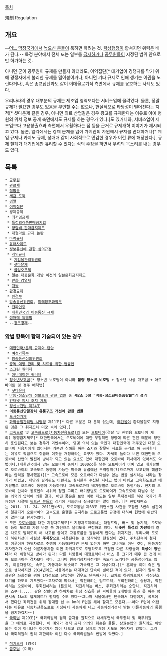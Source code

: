 [[목차]]

規制
Regulation

== 개요 ==
--[[대한민국|어느 막장국가]]에서 [[높으신 분들]]이 툭하면 하려는 것. [[탁상행정]]이 합쳐지면 위력은 배가 된다.--
특정 분야에서 전체 또는 일부를 [[금지]]하거나 [[공무원]]들이 지정된 범위 안으로만 허가하는 것.

아니면 굳이 공무원이 규제를 만들지 않더라도, 이익집단[* 대기업이 경쟁자를 막기 위해 경쟁자에게 불리한 규제를 밀어붙이거나, 아니면 기타 규제로 인해 생기는 이권을 노린다거나], 혹은 종교집단과도 같이 이데올로기적 측면에서 규제를 옹호하는 사례도 있다.

우리나라의 경우 대부분의 규제는 제조업 영역보다는 서비스업에 몰려있다. 물론, 정말 규제가 필요한 경우도 있음을 부인할 수는 없으나, 현실적으로 타당성이 떨어진다는 지적[* 셧다운제 같은 경우, 아니면 의료 산업같은 경우 광고를 규제한다는 이유로 아예 병원의 위치 정보 공개 측면에서도 규제를 하는 경우가 있다.]도 있거니와, 서비스업이 제조업보다 고용창출효과 측면에서 우월하다는 점 등을 근거로 규제개혁 이야기가 제시되고 있다. 물론, 일각에서는 경제 문제를 넘어 가치관의 차원에서 규제를 반대하거나[* 게임 규제나 카지노 규제, 성매매 같이 사회적으로 민감한 경우가 이런 류에 해당한다.], 규제 철폐가 대기업에만 유리할 수 있다는 식의 주장을 하면서 우려의 목소리를 내는 경우도 있다.

== 목록 ==
 * [[공무원]]
 * [[관료제]]
 * [[철밥통]]
 * [[세금 도둑]]
 * [[검열]]
 * [[이익집단]]
 * 경제규제
  * [[최저임금제]]
  * [[특정외래품판매금지법]]
  * [[양담배 판매금지제도]]
  * [[대형마트 규제 논란]]
 * [[마력규제]]
 * [[유해사이트]]
 * [[정보통신에 관한 심의규정]]
  * [[게임규제]]
   * [[게임물관리위원회]]
   * [[셧다운제]]
   * [[쿨링오프제]]
  * [[일본 대중문화 개방]] 이전의 일본문화금지제도
  * [[만화 검열제]]
  * [[개독]]
 * [[환경규제]]
  * [[환경부]]
 * [[방송통신위원회]], [[미래창조과학부]]
  * [[전파인증]]
  * [[대한민국의 이동통신 규제]]
 * [[성매매 특별법]]
 * --[[창조경제]]--

=== [[악법]] 항목에 함께 기술되어 있는 경우 ===
 * [[대한민국/문화 규제와 탄압]]
  * [[여성가족부]]
  * [[방송통신심의위원회]]
 * [[중독 예방 관리 및 치료를 위한 법률안]]
 * [[스크린 쿼터제]]
  * [[애니메이션 쿼터제]]
 * [[청소년보호법]][* 청소년 보호법이 아니라 '''불량 청소년 비호법''' + 청소년 사상 개조법 + 아르바이트 및 점주 배척법]
  * [[셧다운제]]
 * [[아동·청소년의 성보호에 관한 법률]] 중 '''제2조 5항 "아동·청소년이용음란물"의 정의''' 
 * [[임시조치#s-2|인터넷 임시 조치 제도]]
 * [[옐로 피-포|정신보건법 제24조]]
 * '''[[이동통신단말장치 유통구조 개선에 관한 법률]]'''
 * [[도서정가제]]
 * [http://www.law.go.kr/lsInfoP.do?lsiSeq=164736&efYd=20150101#0000 화학물질관리법 시행령] 제11조[* 다른 부분은 다 문제 없는데, [[메탄올]]이 환각물질로 지정된 것은 그 취지조차 미궁 속에 있다.]
 * [[고속도로]] 및 [[고속화도로|고속화도로(자동차전용도로)]]의 모든 [[오토바이]](경찰 및 헌병용 오토바이 제외) 통행금지제도[* 대한민국에서는 오토바이에 대한 부정적인 영향에 따른 편견 때문에 당연히 용인된다고 보는 경우가 과반수이며, 몇몇 의식 있는 국민과 대한민국에 거주중인 대형 오토바이 사용자에게 있어서는 기본권 침해를 하는 소지와 잘못된 자료를 근거로 해 금지한다는 이유로 악법으로 취급해 이것을 개정하라는 요구가 있다. 자세히 들여다 보면 대한민국 오토바이 산업의 발전에 방해가 되고 있는 요소도 있어 대한민국 오토바이 회사에게 있어서도 악법이다.(대한민국에서 만든 오토바이 중에서 1000cc를 넘는 오토바이가 아예 없고 배기량별로 오토바이의 고속도로 통행이 가능한 미국과 유럽에선 무역장벽(?)으로까지 보고있어 해금하라는 압력을 행사했음)][* 고속도로에 모든 오토바이가 다닐수 없는 법을 실시하는 나라는 찾기가 어렵고, 대만과 필리핀도 이런제도 실시한후 수십년 지나고 법이 바뀌고 고속화도로만 배기량별로 오토바이 통행이 가능하거나 고속도로까지 배기량별로 오토바이 통행가능. 현지의 오토바이 단체와 동호인의 시위와 청원 그리고 배기량별로 오토바이가 고속도로에 다닐수 있는 외국의 압력에 의한 결과. 어떤 풍문을 보면 이런 제도는 일부 독재정치를 하던 국가가 독재정권 시절때 [[높으신 분들]]의 심기에 거슬려서 실시했다는 말이 있음.][* 헌법재판소는 2011. 11. 24. 2011헌바51, 도로교통법 제63조 위헌소원 사건을 포함한 3번의 심판에서 일관되게 오토바이의 고속도로 운행을 금지하는 도로교통법 규정에 대하여 헌법에 위반되지 않는다고 판시하였다. ]
 * 모든 [[오토바이]]에 대한 지정차로제도[* 지정차로제에서는 대형트럭, 버스 및 농기계, 오토바이 등이 도로의 가장 바깥 쪽 차선으로 달리도록 규정하고 있다. '''비슷한 특성의 차량끼리''' 같은 차로로 달리도록 해 사고를 줄이고 교통흐름을 원활하게 한다는 취지지만, 우리나라 도로의 하위차선이 사실상 '''주차장'''으로 사용된다는 걸 생각하면 현실성이 없다. 주차단속이 철저히 이루어져 하위차로로 주행이 가능해진다면 문제 없는가 하면 그나마도 아닌 것이, 원동기장치자전거가 아닌 이륜자동차쯤 되면 하위차로로 주행하도록 규정한 다른 차량들과 '''특성이 정반대'''라 더 위험하고 방해가 된다! 다른 차량들이 대형트럭이나 버스 등 크기가 매우 큰 것에 비해 오토바이는 경차보다 작다. 그나마 원동기장치자전거는 속도가 느리다는 공통점이라도 있지, 이륜자동차는 속도는 자동차와 비슷하고 가속력은 그 이상이다.][* 흔히들 이미 죽은 법으로 생각하지만 2014년에도 서울에서는 대대적인 단속이 벌어진 적이 있다. 심지어 일부 경찰관은 좌회전을 위해 1차선으로 진입하는 경우도 단속하거나, 교차로 하위차로에서 직진신호대기를 하도록 계도했다~~교차로에 따라서는 직진하려는 덤프트럭, 우회전하려는 승용차, 직진하려는 오토바이, 우회전하려는 1톤트럭, 직진하려는 버스, 우회전하려는 승합차, 직진하려는 스쿠터..... 같은 상황이면 하위차로 한정 신호등 한 싸이클에 2대밖에 통과 못 하는 평균시속 1km의 헬게이트가 펼쳐질 수도 있다~~그나마 서울에서만 단속해서 다행이지, 국도에서 했다간 좌회전을 위해 장대한 십 수 km의 P턴을 해야 할지도 모른다.~~아마 P턴이 어렵다는 이유로 자동차전용도로로 지정해서 자동차세 내고 자동차정기검사 받는 이륜자동차의 통행을 금지하겠지~~]
 * [[국회법]] 제29조[* 국회의원의 겸직 금지를 원칙으로 내세우면서 국무총리 및 국무위원을 그 예외로 지정했다. 이 예외가 겸직 금지 의의의 훼손은 물론, [[삼권분립]]의 원칙에도 위반되는 것이 아니냐는 이야기가 많이 나오고 있고 실제로 개정 시도도 여러차례 있었다. 그러나 국회의원의 권리 제한이라 여긴 다수 국회의원들의 반발에 막혔다.]

 * [[적기조례]] (영국)
 * [[금주법]] (미국)
